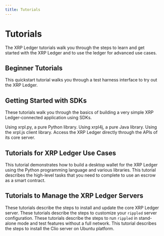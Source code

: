 ```yaml
---
title: Tutorials
---
```


# Tutorials

The XRP Ledger tutorials walk you through the steps to learn and get started with the XRP Ledger and to use the ledger for advanced use cases.

## Beginner Tutorials

<XRPLCardDeck cols="1/3">
  <DeckCard title="Quickstart" to="./quickstart/index.md">
    This quickstart tutorial walks you through a test harness interface to try out the XRP Ledger.
  </DeckCard>
</XRPLCardDeck>

## Getting Started with SDKs

These tutorials walk you through the basics of building a very simple XRP Ledger-connected application using SDKs.

<XRPLCardDeck cols="1/4">
  <DeckCard title="Python" to="https://xrpl.org/get-started-using-python.html" external>
    Using xrpl.py, a pure Python library. 
  </DeckCard>
  <DeckCard title="Java" to="https://xrpl.org/get-started-using-java.html" external>
    Using xrpl4j, a pure Java library. 
  </DeckCard>
  <DeckCard title="JavaScript" to="https://xrpl.org/get-started-using-javascript.html" external>
    Using the xrpl.js client library. 
  </DeckCard>
  <DeckCard title="HTTP & Websocket APIs" to="https://xrpl.org/get-started-using-http-websocket-apis.html" external>
    Access the XRP Ledger directly through the APIs of its core server.
  </DeckCard>
</XRPLCardDeck>

## Tutorials for XRP Ledger Use Cases

<XRPLCardDeck cols="1/3">
  <DeckCard title="Build a Desktop Wallet" to="https://xrpl.org/build-a-desktop-wallet-in-python.html" external>
    This tutorial demonstrates how to build a desktop wallet for the XRP Ledger using the Python programming language and various libraries.
  </DeckCard>
  <DeckCard title="How to Use an Escrow as a Smart Contract" to="https://xrpl.org/use-an-escrow-as-a-smart-contract.html" external>
    This tutorial describes the high-level tasks that you need to complete to use an escrow as a smart contract.
  </DeckCard>
  <DeckCard title="How to Open a Payment Channel to Enable an Inter-Exchange Network" to="https://xrpl.org/open-a-payment-channel-to-enable-an-inter-exchange-network.html" external>
  </DeckCard>
</XRPLCardDeck>

## Tutorials to Manage the XRP Ledger Servers

<XRPLCardDeck cols="1/4">
  <DeckCard title="Install rippled Server" to="https://xrpl.org/install-rippled.html" external>
    These tutorials describe the steps to install and update the core XRP Ledger server.
  </DeckCard>
  <DeckCard title="Configure rippled Server" to="https://xrpl.org/configure-rippled.html" external>
    These tutorials describe the steps to customize your <code>rippled</code> server configuration.
  </DeckCard>
  <DeckCard title="Run rippled in Standalone Mode" to="https://xrpl.org/use-stand-alone-mode.html" external>
    These tutorials describe the steps to run <code>rippled</code> in stand-alone mode and test features without a full network.
  </DeckCard>
  <DeckCard title="Install Clio Server " to="https://xrpl.org/install-clio-on-ubuntu.html">
    This tutorial describes the steps to install the Clio server on Ubuntu platform.  
  </DeckCard>
</XRPLCardDeck>